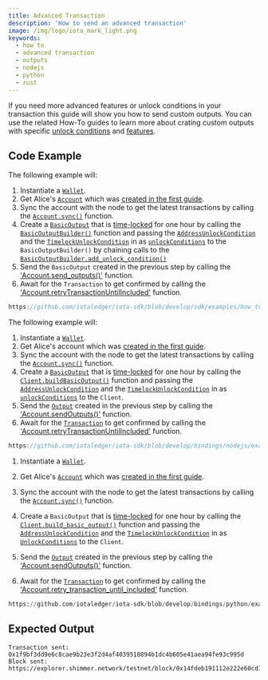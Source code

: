 ```yaml
---
title: Advanced Transaction
description: 'How to send an advanced transaction'
image: /img/logo/iota_mark_light.png
keywords:
  - how to
  - advanced transaction
  - outputs
  - nodejs
  - python
  - rust
---
```



If you need more advanced features or unlock conditions in your transaction this guide will show you how to send custom outputs.
You can use the related How-To guides to learn more about crating custom outputs with specific [unlock conditions](../outputs/unlock-conditions.mdx)
and [features](../outputs/features.mdx).

<TipFaucet />

## Code Example

<Tabs groupId="language" queryString>
<TabItem value="rust" label="Rust">

The following example will:

1. Instantiate a [`Wallet`](https://docs.rs/iota-sdk/latest/iota_sdk/wallet/core/struct.Wallet.html).
2. Get Alice's [`Account`](https://docs.rs/iota-sdk/latest/iota_sdk/wallet/account/struct.Account.html) which was
   [created in the first guide](../accounts-and-addresses/create-account.mdx).
3. Sync the account with the node to get the latest transactions by calling the [`Account.sync()`](https://docs.rs/iota-sdk/latest/iota_sdk/wallet/account/struct.Account.html#method.sync)
   function.
4. Create a [`BasicOutput`](https://docs.rs/iota-sdk/latest/iota_sdk/types/block/output/basic/struct.BasicOutput.html)
   that is [time-locked](https://wiki.iota.org/shimmer/develop/explanations/what-is-stardust/unlock-conditions/#timelock) for one
   hour by calling the [`BasicOutputBuilder()`](https://docs.rs/iota-sdk/latest/iota_sdk/types/block/output/basic/struct.BasicOutputBuilder.html)
   function and passing the [`AddressUnlockCondition`](https://docs.rs/iota-sdk/latest/iota_sdk/types/block/output/unlock_condition/struct.AddressUnlockCondition.html) and
   the [`TimelockUnlockCondition`](https://docs.rs/iota-sdk/latest/iota_sdk/types/block/output/unlock_condition/struct.TimelockUnlockCondition.html) in as
   [`unlockConditions`](https://docs.rs/iota-sdk/latest/iota_sdk/types/block/output/unlock_condition/struct.UnlockConditions.html)
   to the `BasicOutputBuilder()` by chaining calls to the
   [`BasicOutputBuilder.add_unlock_condition()`](https://docs.rs/iota-sdk/latest/iota_sdk/types/block/output/basic/struct.BasicOutputBuilder.html#method.add_unlock_condition)
5. Send the `BasicOutput` created in the previous step by calling the
   ['Account.send_outputs()'](https://docs.rs/iota-sdk/latest/iota_sdk/wallet/account/struct.Account.html#method.send_outputs) function.
6. Await for the `Transaction` to get confirmed by calling the ['Account.retryTransactionUntilIncluded'](../../../references/nodejs/classes/Account/#retrytransactionuntilincluded)
   function.

```rust reference
https://github.com/iotaledger/iota-sdk/blob/develop/sdk/examples/how_tos/advanced_transactions/advanced_transaction.rs
```

</TabItem>
<TabItem value="typescript-node" label="Typescript (Node.js)">

The following example will:

1. Instantiate a [`Wallet`](../../../references/nodejs/classes/Wallet).
2. Get Alice's account which was [created in the first guide](../accounts-and-addresses/create-account.mdx).
3. Sync the account with the node to get the latest transactions by calling the [`Account.sync()`](../../../references/nodejs/classes/Account/#sync)
   function.
4. Create a [`BasicOutput`](../../../references/nodejs/classes/BasicOutput/) that is
   [time-locked](https://wiki.iota.org/shimmer/develop/explanations/what-is-stardust/unlock-conditions/#timelock) for one
   hour by calling the [`Client.buildBasicOutput()`](../../../references/nodejs/classes/Client/#buildbasicoutput)
   function and passing the [`AddressUnlockCondition`](../../../references/nodejs/classes/AddressUnlockCondition/) and
   the [`TimelockUnlockCondition`](../../../references/nodejs/classes/TimelockUnlockCondition/) in as
   [`unlockConditions`](../../../references/nodejs/classes/UnlockCondition/) to the `Client`.
5. Send the [`Output`](../../../references/nodejs/classes/Output/) created in the previous step by calling the
   ['Account.sendOutputs()'](../../../references/nodejs/classes/Account/#sendoutputs) function.
6. Await for the [`Transaction`](../../../references/nodejs/classes/Transaction/) to get confirmed by calling the
   ['Account.retryTransactionUntilIncluded'](../../../references/nodejs/classes/Account/#retrytransactionuntilincluded)
   function.

```typescript reference
https://github.com/iotaledger/iota-sdk/blob/develop/bindings/nodejs/examples/how_tos/advanced_transactions/advanced_transaction.ts
```

</TabItem>
<TabItem value="python" label="Python">

1. Instantiate a [`Wallet`](../../../references/python/iota_sdk/wallet/).
2. Get Alice's [`Account`](../../../references/python/iota_sdk/wallet/account/) which was
   [created in the first guide](../accounts-and-addresses/create-account.mdx).
3. Sync the account with the node to get the latest transactions by calling the [`Account.sync()`](../../../references/python/iota_sdk/wallet/account/#sync)
   function.

4. Create a `BasicOutput` that is
   [time-locked](https://wiki.iota.org/shimmer/develop/explanations/what-is-stardust/unlock-conditions/#timelock) for one
   hour by calling the [`Client.build_basic_output()`](../../../references/python/iota_sdk/client/#build_basic_output)
   function and passing the [`AddressUnlockCondition`](../../..references/python/iota_sdk/types/unlock_condition/#addressunlockcondition-objects) and
   the [`TimelockUnlockCondition`](references/python/iota_sdk/types/unlock_condition/#timelockunlockcondition-objects) in as
   [`UnlockConditions`](../../../references/python/iota_sdk/types/unlock_condition/) to the `Client`.
5. Send the [`Output`](../../../references/python/iota_sdk/types/output/) created in the previous step by calling the
   ['Account.sendOutputs()'](../../../references/python/iota_sdk/wallet/account/#send_outputs) function.
6. Await for the [`Transaction`](../../../references/python/iota_sdk/types/transaction/) to get confirmed by calling
   the ['Account.retry_transaction_until_included'](../../../references/python/iota_sdk/wallet/account/#retry_transaction_until_included)
   function.

```python reference
https://github.com/iotaledger/iota-sdk/blob/develop/bindings/python/examples/how_tos/advanced_transactions/advanced_transaction.py
```

</TabItem>
</Tabs>

## Expected Output

```plaintext
Transaction sent: 0x1f9bf3dd9e6c8cae9b23e3f2d4af4039518894b1dc4b605e41aea94fe93c995d
Block sent: https://explorer.shimmer.network/testnet/block/0x14fdeb191112e222e60cd18eecf803797013587b1e7c2f38f5075ba87b3a69b3
```
